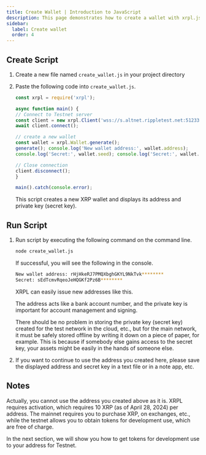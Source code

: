 ```yaml
---
title: Create Wallet | Introduction to JavaScript
description: This page demonstrates how to create a wallet with xrpl.js, XRPL's library based on JavaScript.
sidebar: 
  label: Create wallet
  order: 4
---
```



## Create Script

<Steps> 

1. Create a new file named `create_wallet.js` in your project directory 
2. Paste the following code into `create_wallet.js`.

    ```javascript
    const xrpl = require('xrpl');

    async function main() {
    // Connect to Testnet server
    const client = new xrpl.Client('wss://s.altnet.rippletest.net:51233');
    await client.connect();

    // create a new wallet
    const wallet = xrpl.Wallet.generate();
    generate(); console.log('New wallet address:', wallet.address);
    console.log('Secret:', wallet.seed); console.log('Secret:', wallet.seed); 

    // Close connection
    client.disconnect(); 
    }

    main().catch(console.error);
    ````

    This script creates a new XRP wallet and displays its address and private key (secret key).

</Steps>

## Run Script

<Steps>

1. Run script by executing the following command on the command line.

    ```bash
    node create_wallet.js
    ````
    
    If successful, you will see the following in the console.

    ```bash
    New wallet address: rHjHkeRJ7PMQXbghGKYL9NkTvk********
    Secret: sEdTcmvRqeoJeHQGKf2Pz6B********
    ````

    XRPL can easily issue new addresses like this.

    The address acts like a bank account number, and the private key is important for account management and signing.

    <Aside type=“caution” title=“Caution”>
    There should be no problem in storing the private key (secret key) created for the test network in the cloud, etc., but for the main network, it must be safely stored offline by writing it down on a piece of paper, for example.  
    This is because if somebody else gains access to the secret key, your assets might be easily in the hands of someone else.
    </Aside>

2. If you want to continue to use the address you created here, please save the displayed address and secret key in a text file or in a note app, etc.

</Steps>

## Notes

<Aside title=“About the address”>
Actually, you cannot use the address you created above as it is. XRPL requires activation, which requires 10 XRP (as of April 28, 2024) per address.  
The mainnet requires you to purchase XRP, on exchanges, etc., while the testnet allows you to obtain tokens for development use, which are free of charge.
</Aside>

In the next section, we will show you how to get tokens for development use to your address for Testnet.
